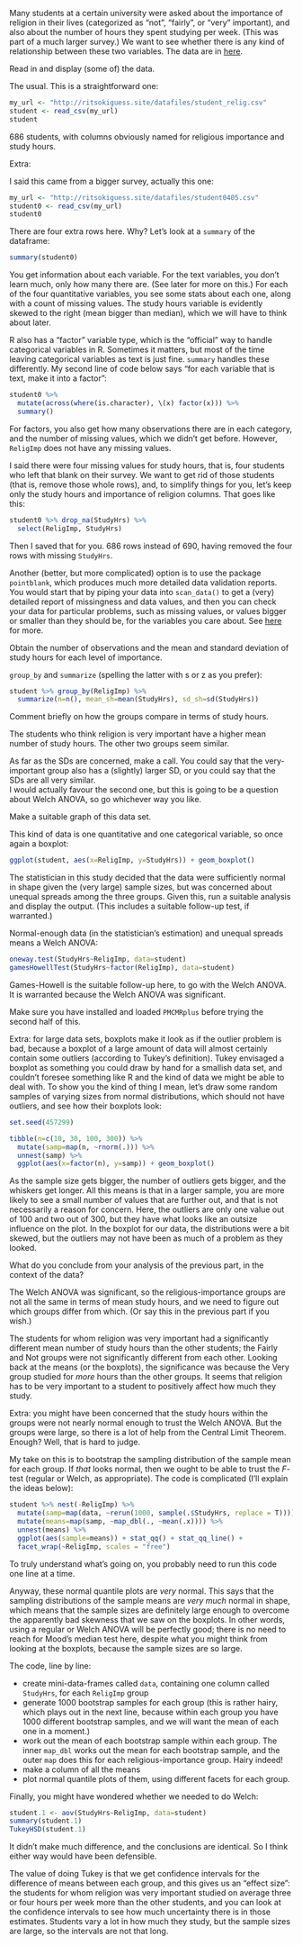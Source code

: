 \question Many students at a certain university were asked about the importance of religion in their lives (categorized as "not", "fairly", or "very" important), and also about the number of 
hours they spent studying per week. (This was part of a much larger survey.) We want to see whether there is any kind of relationship between these two variables. The data are in [here](http://ritsokiguess.site/datafiles/STAC32/student_relig.csv). 

\bP

\p[2] Read in and display (some of) the data.

\bS

The usual. This is a straightforward one:

```r
my_url <- "http://ritsokiguess.site/datafiles/student_relig.csv"
student <- read_csv(my_url)
student
```

686 students, with columns obviously named for religious importance and study hours.

Extra: 

I said this came from a bigger survey, actually this one:

```r
my_url <- "http://ritsokiguess.site/datafiles/student0405.csv"
student0 <- read_csv(my_url)
student0
```

There are four extra rows here. Why? Let's look at a `summary` of the dataframe:

\small
```r
summary(student0) 
```
\normalsize

You get information about each variable. For the text variables, you don't learn much, only how many there are. (See later for more on this.)
For each of the four quantitative variables, you see
some stats about each one, along with a count of missing values. The study hours variable is evidently skewed to the right (mean bigger than median), which we will have to think about later.

R also has a "factor" variable type, which is the "official" way to handle categorical variables in R. Sometimes it matters, but most of the time leaving categorical variables as text is just fine. `summary` handles these
differently. My second line of code below says "for each variable that is text, make it into a factor":

```r
student0 %>% 
  mutate(across(where(is.character), \(x) factor(x))) %>% 
  summary()
```

For factors, you also get how many observations there are in each category, and the number of missing values, which we didn't get before.
However, `ReligImp` does not have any missing values.

I said there were four missing values for study hours, that is, four students who left that blank on their survey. 
We want to get rid of those students (that is, remove those whole rows), and, to simplify things for you, let's keep only the study hours and importance of religion columns. That goes like this:

```r
student0 %>% drop_na(StudyHrs) %>% 
  select(ReligImp, StudyHrs)
```

Then I saved that for you. 686 rows instead of 690, having removed the four rows with missing `StudyHrs`.


Another (better, but more complicated) option is to use the package `pointblank`, which produces much more detailed data validation reports. You would start that by piping your data into `scan_data()` to get a (very) detailed report of missingness and data values, and then you can check your data for particular problems, such as missing values, or values bigger or smaller than they should be, for the variables you care about. See [here](https://github.com/rich-iannone/pointblank) for more.

\eS

\p[2] Obtain the number of observations and the mean and standard deviation of study hours for each level of importance.

\bS

`group_by` and `summarize` (spelling the latter with s or z as you prefer):

```r
student %>% group_by(ReligImp) %>% 
  summarize(n=n(), mean_sh=mean(StudyHrs), sd_sh=sd(StudyHrs))
```


\eS

\p[2] Comment briefly on how the groups compare in terms of study hours.

\bS

The students who think religion is very important have a higher mean number of study hours. The other two groups seem similar. 

As far as the SDs are concerned, make a call. You could say that the very-important group also has a (slightly) larger SD, or you could say that the SDs are all very similar.  
I would actually favour the second one, but this is going to be a question about Welch ANOVA, so go whichever way you like.

\eS

\p[2] Make a suitable graph of this data set.

\bS

This kind of data is one quantitative and one categorical variable, so once again a boxplot:

```r
ggplot(student, aes(x=ReligImp, y=StudyHrs)) + geom_boxplot()
```

\eS

\p[3] The statistician in this study decided that the data were sufficiently normal in shape given the (very large) sample sizes, but was concerned about unequal spreads among the three groups. 
Given this,
run a suitable analysis and display the output. (This includes a suitable follow-up test, if warranted.)

\bS

Normal-enough data (in the statistician's estimation) and unequal spreads means a Welch ANOVA:

```r
oneway.test(StudyHrs~ReligImp, data=student)
gamesHowellTest(StudyHrs~factor(ReligImp), data=student)
```

Games-Howell is the suitable follow-up here, to go with the Welch ANOVA. It is warranted because the Welch ANOVA was significant.

Make sure you have installed and loaded `PMCMRplus` before trying the second half of this.

Extra: for large data sets, boxplots make it look as if the outlier problem is bad, because a boxplot of a large amount of data will almost certainly contain some outliers (according to Tukey's definition). 
Tukey envisaged a boxplot as something you could draw by hand for a smallish data set, and couldn't foresee something like R and the kind of data we might be able to deal with. To show you the kind of thing I mean, let's draw some random samples of varying sizes from normal distributions, which should not have outliers, and see how their boxplots look:

```r
set.seed(457299)
```


```r
tibble(n=c(10, 30, 100, 300)) %>% 
  mutate(samp=map(n, ~rnorm(.))) %>% 
  unnest(samp) %>% 
  ggplot(aes(x=factor(n), y=samp)) + geom_boxplot()
```

As the sample size gets bigger, the number of outliers gets bigger, and the whiskers get longer. 
All this means is that in a larger sample, you are more likely to see a small number of values that are further out, and that is not necessarily a reason for concern. Here, the outliers are only one value out of 100 and two out of 300, but they have what looks like an outsize influence on the plot. In the boxplot for our data, the distributions were a bit skewed, but the outliers may not have been as much of a problem as they looked.


\eS

\p[2] What do you conclude from your analysis of the previous part, in the context of the data?

\bS

The Welch ANOVA was significant, so the religious-importance groups are not all the same in terms of mean study hours, and we need to figure out which groups differ from which. (Or say this in the previous part if you wish.)

The students for whom religion was very important had a significantly different mean number of study hours than the other students; the Fairly and Not groups were not significantly different from each other.
Looking back at the means (or the boxplots), the significance was because the Very group studied for *more* hours than the other groups. 
It seems that religion has to be very important to a student to positively affect how much they study.

Extra: you might have been concerned that the study hours within the groups were not nearly normal enough to trust the Welch ANOVA. But the groups were large, so there is a lot of help from the Central Limit Theorem.
Enough? Well, that is hard to judge.

My take on this is to bootstrap the sampling distribution of the sample mean for each group. If *that* looks normal, then we ought to be able to trust the $F$-test (regular or Welch, as appropriate). The code is complicated (I'll explain the ideas below):

```r
student %>% nest(-ReligImp) %>% 
  mutate(samp=map(data, ~rerun(1000, sample(.$StudyHrs, replace = T)))) %>% 
  mutate(means=map(samp, ~map_dbl(., ~mean(.x)))) %>% 
  unnest(means) %>% 
  ggplot(aes(sample=means)) + stat_qq() + stat_qq_line() +
  facet_wrap(~ReligImp, scales = "free")
```

To truly understand what's going on, you probably need to run this code one line at a time.

Anyway, these normal quantile plots are *very* normal. This says that the sampling distributions of the sample means are *very much* normal in shape, which means that
the sample sizes are definitely large enough to overcome the apparently bad skewness that we saw on the boxplots. In other words, using a regular or Welch ANOVA will be perfectly good; there is no need to reach for Mood's median test here, despite what you might think from looking at the boxplots, because the sample sizes are so large.

The code, line by line:

- create mini-data-frames called `data`, containing one column called `StudyHrs`, for each `ReligImp` group
- generate 1000 bootstrap samples for each group (this is rather hairy, which plays out in the next line, because within each group you have 1000 different bootstrap samples, and we will want the mean of each one in a moment.)
- work out the mean of each bootstrap sample within each group. The inner `map_dbl` works out the mean for each bootstrap sample, and the outer `map` does this for each religious-importance group. Hairy indeed!
- make a column of all the means
- plot normal quantile plots of them, using different facets for each group.

Finally, you might have wondered whether we needed to do Welch:

```r
student.1 <- aov(StudyHrs~ReligImp, data=student)
summary(student.1)
TukeyHSD(student.1)
```

It didn't make much difference, and the conclusions are identical. So I think either way would have been defensible. 

The value of doing Tukey is that we get confidence intervals for the difference of means between each group, and this gives us an "effect size": the students for whom religion was very important studied on average three or four hours per week more than the other students, and you can look at the confidence intervals to see how much uncertainty there is in those estimates. Students vary a lot in how much they study, but the sample sizes are large, so the intervals are not that long.

\eS

\eP


